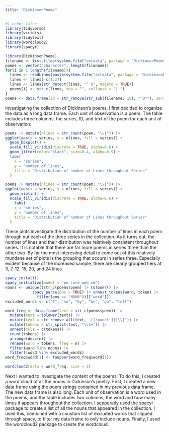 ```yaml
---
title: "DickinsonPoems"
---
```


```r
#| echo: false
library(tidyverse)
library(viridis)
library(tidytext)
library(wordcloud2)
library(spacyr)
```

```r
library(DickinsonPoems)
filename <- list.files(system.file("extdata", package = "DickinsonPoems"))
poems <- vector("character", length(filename))
for(i in 1:length(filename)){
  lines <- readLines(paste(system.file("extdata", package = "DickinsonPoems"), filename[i], sep = "/"))
  lines <- lines[-c(1:2)]
  lines <- lines[str_detect(lines, "^ $", negate = TRUE)]
  poems[i] <- str_c(lines, sep = "", collapse = "| ")
}
poems <- data.frame(id = str_remove(str_sub(filename, 15), "^0*"), series = str_sub(filename, 10, 10), poem = poems)
```

Investigating the collection of Dickinson's poems, I first decided to organize the data as a long data frame. Each unit of observation is a poem. The table includes three columns, the series, ID, and text of the poem for each unit of observation.

```r
poems |> mutate(nlines = str_count(poem, "\\|")) |>
ggplot(aes(x = series, y = nlines, fill = series)) +
  geom_boxplot() +
  scale_fill_viridis(discrete = TRUE, alpha=0.6) +
  geom_jitter(color="black", size=0.4, alpha=0.9) +
  labs(
    x = "series",
    y = "number of lines",
    title = "Distribution of number of Lines throughout Series"
  )

poems |> mutate(nlines = str_count(poem, "\\|")) |>
ggplot(aes(x = series, y = nlines, fill = series)) +
  geom_violin() +
  scale_fill_viridis(discrete = TRUE, alpha=0.6) +
    labs(
    x = "series",
    y = "number of lines",
    title = "Distribution of number of Lines throughout Series"
  )
```

These plots investigate the distribution of the number of lines in each poem through out each of the three series in the collection. As it turns out, the number of lines and their distribution was relatively consistent throughout series. It is notable that there are far more poems in series three than the other two. By far the most interesting detail to come out of this relatively mundane set of plots is the grouping that occurs in series three. Especially evident because of the increased sample, there are clearly grouped tiers at 3, 7, 12, 15, 20, and 24 lines.

```r
spacy_install()
spacy_initialize(model = "en_core_web_sm")
nouns <- unique((str_c(poems$poem) |> tolower() |>
            spacy_parse(pos = TRUE) |> unnest_tokens(word, token) |>
              filter(pos == "NOUN"))[["word"]])
excluded_words <- c("t", "so", "by", "be", "go", "tell")

word_freq <- data.frame(text = str_c(poems$poem)) |> 
  mutate(text = tolower(text)) |> 
  mutate(text = str_remove_all(text, '[[:punct:]]|\\|')) |> 
  mutate(tokens = str_split(text, "\\s+")) |>
  unnest(cols = c(tokens)) |> 
  count(tokens) |>
  arrange(desc(n)) |> 
  rename(word = tokens, freq = n) |>
  filter(word %in% nouns) |>
  filter(!word %in% excluded_words)
word_freq$word[1] <- toupper(word_freq$word[1])

wordcloud2(data = word_freq, size = 2)
```

Next I wanted to investigate the content of the poems. To do this, I created a word cloud of all the nouns in Dickinson's poetry. First, I created a new data frame using the poem strings contained in my previous data frame. The new data frame is also long. Each unit of observation is a word used in the poems, and the table includes two columns, the word and how many times it appears throughout the collection. I sepperatly used the spacyr package to create a list of all the nouns that appeared in the collection. I used this, combined with a coustom list of excluded words that slipped through spacy, to filter my data frame to only include nouns. Finally, I used the wordcloud2 package to create the wordcloud.
    